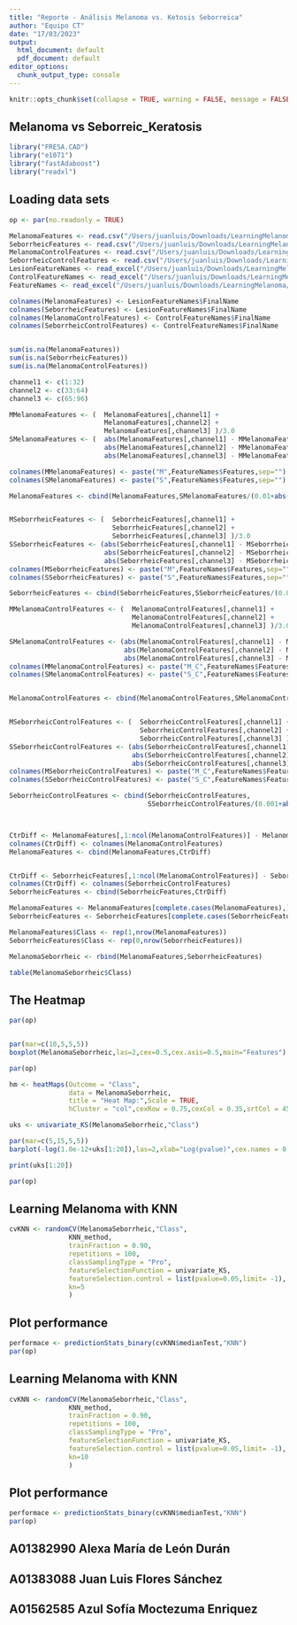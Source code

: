 ```yaml
---
title: "Reporte - Análisis Melanoma vs. Ketosis Seborreica"
author: "Equipo CT"
date: "17/03/2023"
output:
  html_document: default
  pdf_document: default
editor_options:
  chunk_output_type: console
---
```


```r
knitr::opts_chunk$set(collapse = TRUE, warning = FALSE, message = FALSE,comment = "#>")

```

## Melanoma vs Seborreic_Keratosis


```r

library("FRESA.CAD")
library("e1071")
library("fastAdaboost")
library("readxl")

```


## Loading data sets

```r
op <- par(no.readonly = TRUE)

MelanomaFeatures <- read.csv("/Users/juanluis/Downloads/LearningMelanoma/MelanomaLesionFeatures.csv", header=FALSE)
SeborrheicFeatures <- read.csv("/Users/juanluis/Downloads/LearningMelanoma/SeborrheicLesionFeatures.csv", header=FALSE)
MelanomaControlFeatures <- read.csv("/Users/juanluis/Downloads/LearningMelanoma/MelanomaControlFeatures.csv", header=FALSE)
SeborrheicControlFeatures <- read.csv("/Users/juanluis/Downloads/LearningMelanoma/SeborrheicControlFeatures.csv", header=FALSE)
LesionFeatureNames <- read_excel("/Users/juanluis/Downloads/LearningMelanoma/FeatureNames.xlsx")
ControlFeatureNames <- read_excel("/Users/juanluis/Downloads/LearningMelanoma/FeatureNames.xlsx",sheet = "Control")
FeatureNames <- read_excel("/Users/juanluis/Downloads/LearningMelanoma/FeatureNames.xlsx",sheet = "PerChannel")

colnames(MelanomaFeatures) <- LesionFeatureNames$FinalName
colnames(SeborrheicFeatures) <- LesionFeatureNames$FinalName
colnames(MelanomaControlFeatures) <- ControlFeatureNames$FinalName
colnames(SeborrheicControlFeatures) <- ControlFeatureNames$FinalName


sum(is.na(MelanomaFeatures))
sum(is.na(SeborrheicFeatures))
sum(is.na(MelanomaControlFeatures))

channel1 <- c(1:32)
channel2 <- c(33:64)
channel3 <- c(65:96)

MMelanomaFeatures <- (  MelanomaFeatures[,channel1] +
                        MelanomaFeatures[,channel2] +
                        MelanomaFeatures[,channel3] )/3.0
SMelanomaFeatures <- (  abs(MelanomaFeatures[,channel1] - MMelanomaFeatures) +
                        abs(MelanomaFeatures[,channel2] - MMelanomaFeatures) +
                        abs(MelanomaFeatures[,channel3] - MMelanomaFeatures) )/3.0

colnames(MMelanomaFeatures) <- paste("M",FeatureNames$Features,sep="")
colnames(SMelanomaFeatures) <- paste("S",FeatureNames$Features,sep="")

MelanomaFeatures <- cbind(MelanomaFeatures,SMelanomaFeatures/(0.01+abs(MMelanomaFeatures)))


MSeborrheicFeatures <- (  SeborrheicFeatures[,channel1] +
                          SeborrheicFeatures[,channel2] +
                          SeborrheicFeatures[,channel3] )/3.0
SSeborrheicFeatures <- (abs(SeborrheicFeatures[,channel1] - MSeborrheicFeatures) +
                        abs(SeborrheicFeatures[,channel2] - MSeborrheicFeatures) +
                        abs(SeborrheicFeatures[,channel3] - MSeborrheicFeatures))/3.0
colnames(MSeborrheicFeatures) <- paste("M",FeatureNames$Features,sep="")
colnames(SSeborrheicFeatures) <- paste("S",FeatureNames$Features,sep="")

SeborrheicFeatures <- cbind(SeborrheicFeatures,SSeborrheicFeatures/(0.001+abs(MSeborrheicFeatures)))

MMelanomaControlFeatures <- (  MelanomaControlFeatures[,channel1] +
                               MelanomaControlFeatures[,channel2] +
                               MelanomaControlFeatures[,channel3] )/3.0

SMelanomaControlFeatures <- (abs(MelanomaControlFeatures[,channel1] - MMelanomaControlFeatures) +
                             abs(MelanomaControlFeatures[,channel2] - MMelanomaControlFeatures) +
                             abs(MelanomaControlFeatures[,channel3] - MMelanomaControlFeatures))/3.0
colnames(MMelanomaControlFeatures) <- paste("M_C",FeatureNames$Features,sep="")
colnames(SMelanomaControlFeatures) <- paste("S_C",FeatureNames$Features,sep="")


MelanomaControlFeatures <- cbind(MelanomaControlFeatures,SMelanomaControlFeatures/(0.001+abs(MMelanomaControlFeatures)))


MSeborrheicControlFeatures <- (  SeborrheicControlFeatures[,channel1] +
                                 SeborrheicControlFeatures[,channel2] +
                                 SeborrheicControlFeatures[,channel3] )/3.0
SSeborrheicControlFeatures <- (abs(SeborrheicControlFeatures[,channel1] - MSeborrheicControlFeatures) +
                               abs(SeborrheicControlFeatures[,channel2] - MSeborrheicControlFeatures) +
                               abs(SeborrheicControlFeatures[,channel3] - MSeborrheicControlFeatures))/3.0
colnames(MSeborrheicControlFeatures) <- paste("M_C",FeatureNames$Features,sep="")
colnames(SSeborrheicControlFeatures) <- paste("S_C",FeatureNames$Features,sep="")

SeborrheicControlFeatures <- cbind(SeborrheicControlFeatures,
                                   SSeborrheicControlFeatures/(0.001+abs(MSeborrheicControlFeatures)))



CtrDiff <- MelanomaFeatures[,1:ncol(MelanomaControlFeatures)] - MelanomaControlFeatures;
colnames(CtrDiff) <- colnames(MelanomaControlFeatures)
MelanomaFeatures <- cbind(MelanomaFeatures,CtrDiff) 


CtrDiff <- SeborrheicFeatures[,1:ncol(MelanomaControlFeatures)] - SeborrheicControlFeatures;
colnames(CtrDiff) <- colnames(SeborrheicControlFeatures)
SeborrheicFeatures <- cbind(SeborrheicFeatures,CtrDiff)

MelanomaFeatures <- MelanomaFeatures[complete.cases(MelanomaFeatures),]
SeborrheicFeatures <- SeborrheicFeatures[complete.cases(SeborrheicFeatures),]

MelanomaFeatures$Class <- rep(1,nrow(MelanomaFeatures))
SeborrheicFeatures$Class <- rep(0,nrow(SeborrheicFeatures))

MelanomaSeborrheic <- rbind(MelanomaFeatures,SeborrheicFeatures)

table(MelanomaSeborrheic$Class)


```

## The Heatmap
```r
par(op)


par(mar=c(10,5,5,5))
boxplot(MelanomaSeborrheic,las=2,cex=0.5,cex.axis=0.5,main="Features")

par(op)

hm <- heatMaps(Outcome = "Class",
               data = MelanomaSeborrheic,
               title = "Heat Map:",Scale = TRUE,
               hCluster = "col",cexRow = 0.75,cexCol = 0.35,srtCol = 45)

uks <- univariate_KS(MelanomaSeborrheic,"Class")

par(mar=c(5,15,5,5))
barplot(-log(1.0e-12+uks[1:20]),las=2,xlab="Log(pvalue)",cex.names = 0.65,main="Top Features",horiz=TRUE)

print(uks[1:20])

par(op)
```

## Learning Melanoma with KNN

```r
cvKNN <- randomCV(MelanomaSeborrheic,"Class",
               KNN_method,
               trainFraction = 0.90,
               repetitions = 100,
               classSamplingType = "Pro",
               featureSelectionFunction = univariate_KS,
               featureSelection.control = list(pvalue=0.05,limit= -1),
               kn=5
               )

```

## Plot performance

```r
performace <- predictionStats_binary(cvKNN$medianTest,"KNN")
par(op)

```

## Learning Melanoma with KNN

```r
cvKNN <- randomCV(MelanomaSeborrheic,"Class",
               KNN_method,
               trainFraction = 0.90,
               repetitions = 100,
               classSamplingType = "Pro",
               featureSelectionFunction = univariate_KS,
               featureSelection.control = list(pvalue=0.05,limit= -1),
               kn=10
               )

```

## Plot performance

```r
performace <- predictionStats_binary(cvKNN$medianTest,"KNN")
par(op)

```
## A01382990 Alexa María de León Durán
## A01383088 Juan Luis Flores Sánchez
## A01562585 Azul Sofía Moctezuma Enriquez 
